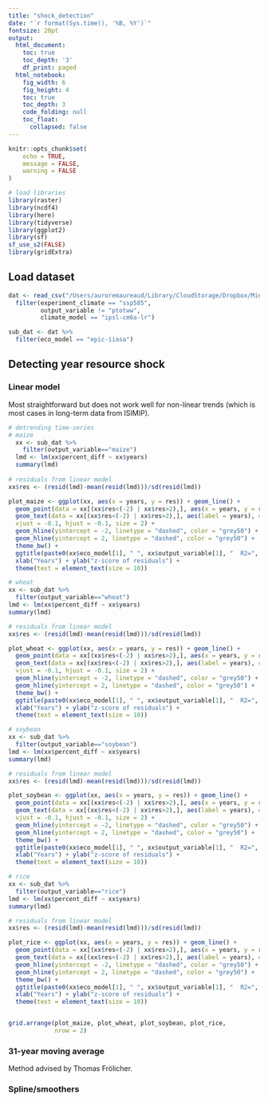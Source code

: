 ```yaml
---
title: "shock_detection"
date: "`r format(Sys.time(), '%B, %Y')`"
fontsize: 20pt
output:
  html_document:
    toc: true
    toc_depth: '3'
    df_print: paged
  html_notebook:
    fig_width: 6
    fig_height: 4
    toc: true
    toc_depth: 3
    code_folding: null
    toc_float:
      collapsed: false
---
```


```r
knitr::opts_chunk$set(
	echo = TRUE,
	message = FALSE,
	warning = FALSE
)

# load libraries
library(raster)
library(ncdf4)
library(here)
library(tidyverse)
library(ggplot2)
library(sf)
sf_use_s2(FALSE)
library(gridExtra)

```

## Load dataset

```r
dat <- read_csv("/Users/auroremaureaud/Library/CloudStorage/Dropbox/Minerva 2021 Climate Politics/Aurore/Resource synthesis/future_resource_change/data/long-term_change/global_time_series_2010-2019_2090-2099.csv") %>% 
  filter(experiment_climate == "ssp585",
         output_variable != "ptotww",
         climate_model == "ipsl-cm6a-lr")

sub_dat <- dat %>% 
  filter(eco_model == "epic-iiasa")

```

## Detecting year resource shock

### Linear model

Most straightforward but does not work well for non-linear trends (which is most cases in long-term data from ISIMIP).

```r

# detrending time-series
# maize
  xx <- sub_dat %>% 
    filter(output_variable=="maize")
  lmd <- lm(xx$percent_diff ~ xx$years)
  summary(lmd)
  
# residuals from linear model
xx$res <- (resid(lmd)-mean(resid(lmd)))/sd(resid(lmd))

plot_maize <- ggplot(xx, aes(x = years, y = res)) + geom_line() + 
  geom_point(data = xx[(xx$res<(-2) | xx$res>2),], aes(x = years, y = res), col = "red") +
  geom_text(data = xx[(xx$res<(-2) | xx$res>2),], aes(label = years), col = "red",
  vjust = -0.1, hjust = -0.1, size = 2) +
  geom_hline(yintercept = -2, linetype = "dashed", color = "grey50") +
  geom_hline(yintercept = 2, linetype = "dashed", color = "grey50") +
  theme_bw() +
  ggtitle(paste0(xx$eco_model[1], " ", xx$output_variable[1], "  R2=", round(summary(lmd)$adj.r.squared, 2))) +
  xlab("Years") + ylab("z-score of residuals") +
  theme(text = element_text(size = 10))

# wheat
xx <- sub_dat %>% 
  filter(output_variable=="wheat")
lmd <- lm(xx$percent_diff ~ xx$years)
summary(lmd)

# residuals from linear model
xx$res <- (resid(lmd)-mean(resid(lmd)))/sd(resid(lmd))

plot_wheat <- ggplot(xx, aes(x = years, y = res)) + geom_line() + 
  geom_point(data = xx[(xx$res<(-2) | xx$res>2),], aes(x = years, y = res), col = "red") +
  geom_text(data = xx[(xx$res<(-2) | xx$res>2),], aes(label = years), col = "red",
  vjust = -0.1, hjust = -0.1, size = 2) +
  geom_hline(yintercept = -2, linetype = "dashed", color = "grey50") +
  geom_hline(yintercept = 2, linetype = "dashed", color = "grey50") +
  theme_bw() +
  ggtitle(paste0(xx$eco_model[1], " ", xx$output_variable[1], "  R2=", round(summary(lmd)$adj.r.squared, 2))) +
  xlab("Years") + ylab("z-score of residuals") +
  theme(text = element_text(size = 10))

# soybean
xx <- sub_dat %>% 
  filter(output_variable=="soybean")
lmd <- lm(xx$percent_diff ~ xx$years)
summary(lmd)

# residuals from linear model
xx$res <- (resid(lmd)-mean(resid(lmd)))/sd(resid(lmd))

plot_soybean <- ggplot(xx, aes(x = years, y = res)) + geom_line() + 
  geom_point(data = xx[(xx$res<(-2) | xx$res>2),], aes(x = years, y = res), col = "red") +
  geom_text(data = xx[(xx$res<(-2) | xx$res>2),], aes(label = years), col = "red",
  vjust = -0.1, hjust = -0.1, size = 2) +
  geom_hline(yintercept = -2, linetype = "dashed", color = "grey50") +
  geom_hline(yintercept = 2, linetype = "dashed", color = "grey50") +
  theme_bw() +
  ggtitle(paste0(xx$eco_model[1], " ", xx$output_variable[1], "  R2=", round(summary(lmd)$adj.r.squared, 2))) +
  xlab("Years") + ylab("z-score of residuals") +
  theme(text = element_text(size = 10))

# rice
xx <- sub_dat %>% 
  filter(output_variable=="rice")
lmd <- lm(xx$percent_diff ~ xx$years)
summary(lmd)

# residuals from linear model
xx$res <- (resid(lmd)-mean(resid(lmd)))/sd(resid(lmd))

plot_rice <- ggplot(xx, aes(x = years, y = res)) + geom_line() + 
  geom_point(data = xx[(xx$res<(-2) | xx$res>2),], aes(x = years, y = res), col = "red") +
  geom_text(data = xx[(xx$res<(-2) | xx$res>2),], aes(label = years), col = "red",vjust = -0.1, hjust = -0.1, size = 2) +
  geom_hline(yintercept = -2, linetype = "dashed", color = "grey50") +
  geom_hline(yintercept = 2, linetype = "dashed", color = "grey50") +
  theme_bw() +
  ggtitle(paste0(xx$eco_model[1], " ", xx$output_variable[1], "  R2=", round(summary(lmd)$adj.r.squared, 2))) +
  xlab("Years") + ylab("z-score of residuals") +
  theme(text = element_text(size = 10))


grid.arrange(plot_maize, plot_wheat, plot_soybean, plot_rice,
             nrow = 2)

```

### 31-year moving average

Method advised by Thomas Frölicher.

### Spline/smoothers
